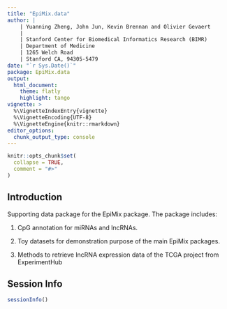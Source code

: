 ```yaml
---
title: "EpiMix.data"
author: |
    | Yuanning Zheng, John Jun, Kevin Brennan and Olivier Gevaert
    |
    | Stanford Center for Biomedical Informatics Research (BIMR)
    | Department of Medicine
    | 1265 Welch Road
    | Stanford CA, 94305-5479
date: "`r Sys.Date()`"
package: EpiMix.data
output: 
  html_document:
    theme: flatly
    highlight: tango
vignette: >
  %\VignetteIndexEntry{vignette}
  %\VignetteEncoding{UTF-8}
  %\VignetteEngine{knitr::rmarkdown}
editor_options: 
  chunk_output_type: console
---
```


```r
knitr::opts_chunk$set(
  collapse = TRUE,
  comment = "#>"
)
```

## Introduction

Supporting data package for the EpiMix package. The package includes:

(1) CpG annotation for miRNAs and lncRNAs. 

(2) Toy datasets for demonstration purpose of the main EpiMix packages. 

(3) Methods to retrieve lncRNA expression data of the TCGA project from ExperimentHub

## Session Info

```r
sessionInfo()
```


